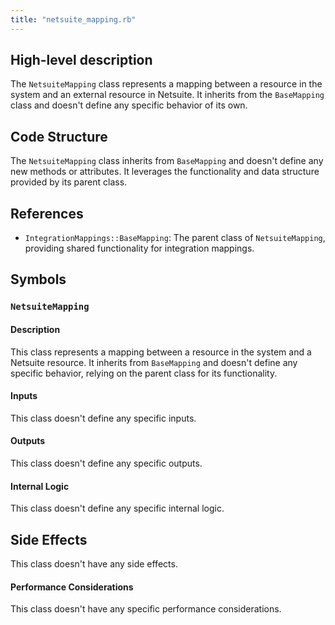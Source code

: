 ```yaml
---
title: "netsuite_mapping.rb"
---
```


## High-level description
The `NetsuiteMapping` class represents a mapping between a resource in the system and an external resource in Netsuite. It inherits from the `BaseMapping` class and doesn't define any specific behavior of its own.

## Code Structure
The `NetsuiteMapping` class inherits from `BaseMapping` and doesn't define any new methods or attributes. It leverages the functionality and data structure provided by its parent class.

## References
- `IntegrationMappings::BaseMapping`: The parent class of `NetsuiteMapping`, providing shared functionality for integration mappings.

## Symbols

### `NetsuiteMapping`
#### Description
This class represents a mapping between a resource in the system and a Netsuite resource. It inherits from `BaseMapping` and doesn't define any specific behavior, relying on the parent class for its functionality.

#### Inputs
This class doesn't define any specific inputs.

#### Outputs
This class doesn't define any specific outputs.

#### Internal Logic
This class doesn't define any specific internal logic.

## Side Effects
This class doesn't have any side effects.

#### Performance Considerations
This class doesn't have any specific performance considerations.
